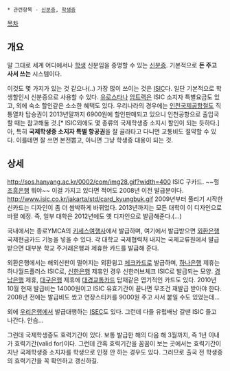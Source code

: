  * 관련항목 - [[신분증]], [[학생증]]
[[목차]]
== 개요 ==
말 그대로 세계 어디에서나 [[학생]] 신분임을 증명할 수 있는 [[신분증]]. 기본적으로 '''돈 주고 사서 쓰는''' 시스템이다.

이것도 몇 가지가 있는 것 같으나(..) 가장 많이 쓰이는 것은 [http://www.isic.org/ ISIC]다. 일단 기본적으로 학생할인시 신분증으로 사용할 수 있다. [[유로스타]]나 [[암트랙]]은 ISIC 소지자 특별요금도 있고, 외에 숙소 할인같은 소소한 혜택도 있다. 우리나라의 경우에는 [[인천국제공항철도]] 직통열차 탑승권이 2013년말까지 6900원에 할인판매되고 있으니 인천공항으로 출입국할 때는 참고해둘 것.[* ISIC외에도 몇 종류의 국제학생증 소지시 할인이 되는 듯하다.] 아, 특히 '''국제학생증 소지자 특별 항공권'''을 잘 골라타고 다니면 교통비도 절약할 수 있다. 이를테면 잘 쓰면 본전뽑고, 아니면 그냥 학생증 대용이 되는 것.

== 상세 ==
http://sos.hanyang.ac.kr/0002/com/img28.gif?width=400
ISIC 구카드. ~~헐 [[조흥은행]] 뭐야~~ 이걸 가지고 있다면 적어도 2008년 이전 발급분이다. 
http://www.isic.co.kr/jakarta/std/card_kyungbuk.gif
2009년부터 풀리기 시작한 신카드는 디자인이 좀 더 쌈박하게 바뀌었다. 2013년까지는 모든 대학이 이 디자인으로 바뀔 예정. 즉, 일부 대학은 2012년에도 옛 디자인으로 발급해준다.(...)

국내에서는 종로YMCA의 [http://www.isic.co.kr 키세스여행사]에서 발급하며, 여기에서 발급받으면 [[외환은행]] 국제현금카드 기능을 넣을 수 있다. 각 대학교 국제협력처 내지는 국제교류원에서 발급받으면 대부분 학교 주거래은행과 제휴한 카드를 발급해 준다.

외환은행에서는 해외신판이 떨어지는 외환윙고 [[체크카드]]로 발급하며, [[하나은행]] 제휴는 하나월드플러스 ISIC로, [[신한은행]] 제휴인 경우 신한러브체크 ISIC로 발급되는 모양. [[경남은행]] 제휴, [[대구은행]] 제휴에 [[대경교통카드]] 탑재같은 엽기적인 카드도 있다. 2010년 10월 현재 발급비는 14000원이고 ISIC 유효기간이 끝나면 무조건 재발급 받아야 한다. 2008년 전에는 발급비도 쌌고 연장스티커를 9000원 주고 사서 붙일 수도 있었는데...

외에 [[우리은행]]에서 발급대행하는 [http://www.isecard.co.kr/ ISEC]도 있다. 그런데 다들 유럽배낭 갈땐 ISIC 들고 나간다. 안습...

그런데 국제학생증도 효력기간이 있다. 보통 발급한 해의 다음 해 3월까지, 즉 1년 이내가 효력기간(valid for)이다. 그런데 간혹 효력기간을 꼼꼼이 보는 곳에서는 효력기간이 지난 국제학생증 소지자를 학생으로 인정 안 하는 경우도 있다. 그러므로 출국 전 학생증의 효력기간을 꼭 확인하고 갱신하길.
